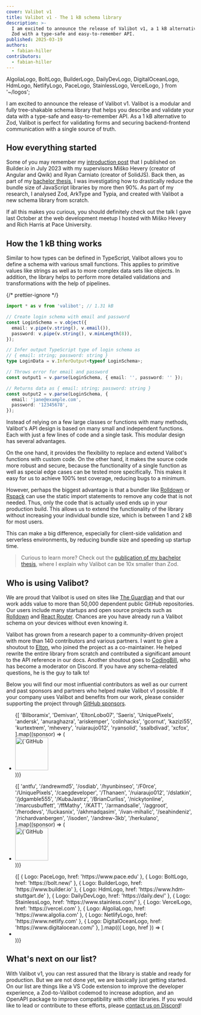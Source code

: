 ```yaml
---
cover: Valibot v1
title: Valibot v1 - The 1 kB schema library
description: >-
  I am excited to announce the release of Valibot v1, a 1 kB alternative to
  Zod with a type-safe and easy-to-remember API.
published: 2025-03-19
authors:
  - fabian-hiller
contributors:
  - fabian-hiller
---
```


  AlgoliaLogo,
  BoltLogo,
  BuilderLogo,
  DailyDevLogo,
  DigitalOceanLogo,
  HdmLogo,
  NetlifyLogo,
  PaceLogo,
  StainlessLogo,
  VercelLogo,
} from '~/logos';

I am excited to announce the release of Valibot v1. Valibot is a modular and fully tree-shakable schema library that helps you describe and validate your data with a type-safe and easy-to-remember API. As a 1 kB alternative to Zod, Valibot is perfect for validating forms and securing backend-frontend communication with a single source of truth.

## How everything started

Some of you may remember my [introduction post](https://www.builder.io/blog/introducing-valibot) that I published on Builder.io in July 2023 with my supervisors Miško Hevery (creator of Angular and Qwik) and Ryan Carniato (creator of SolidJS). Back then, as part of my [bachelor thesis](https://valibot.dev/thesis.pdf), I was investigating how to drastically reduce the bundle size of JavaScript libraries by more then 90%. As part of my research, I analysed Zod, ArkType and Typia, and created with Valibot a new schema library from scratch.

If all this makes you curious, you should definitely check out the talk I gave last October at the web development meetup I hosted with Miško Hevery and Rich Harris at Pace University.

<div class="relative mx-3 flex aspect-video items-center justify-center overflow-hidden rounded-2xl lg:mx-10 lg:rounded-3xl 2xl:mx-0">
  <ValibotTalk
    class="absolute -z-10 h-full w-full"
    alt="Talk: Going fully modular with Valibot"
  />
  <a
    class="focus-ring absolute flex h-10 w-16 animate-bounce items-center justify-center !rounded-xl bg-sky-500/10 backdrop-blur hover:bg-sky-500/20 md:h-12 md:w-20 lg:h-16 lg:w-28 lg:backdrop-blur-lg dark:bg-sky-400/10 dark:hover:bg-sky-400/20"
    href="https://youtu.be/AnXbYrGdxv0"
    target="_blank"
    rel="noreferrer"
  >
    <PlayIcon class="h-4 text-sky-500 md:h-5 lg:h-6 dark:text-sky-400" />
  </a>
</div>

## How the 1 kB thing works

Similar to how types can be defined in TypeScript, Valibot allows you to define a schema with various small functions. This applies to primitive values like strings as well as to more complex data sets like objects. In addition, the library helps to perform more detailed validations and transformations with the help of pipelines.

{/* prettier-ignore */}
```ts
import * as v from 'valibot'; // 1.31 kB

// Create login schema with email and password
const LoginSchema = v.object({
  email: v.pipe(v.string(), v.email()),
  password: v.pipe(v.string(), v.minLength(8)),
});

// Infer output TypeScript type of login schema as
// { email: string; password: string }
type LoginData = v.InferOutput<typeof LoginSchema>;

// Throws error for email and password
const output1 = v.parse(LoginSchema, { email: '', password: '' });

// Returns data as { email: string; password: string }
const output2 = v.parse(LoginSchema, {
  email: 'jane@example.com',
  password: '12345678',
});
```

Instead of relying on a few large classes or functions with many methods, Valibot's API design is based on many small and independent functions. Each with just a few lines of code and a single task. This modular design has several advantages.

On the one hand, it provides the flexibility to replace and extend Valibot's functions with custom code. On the other hand, it makes the source code more robust and secure, because the functionality of a single function as well as special edge cases can be tested more specifically. This makes it easy for us to achieve 100% test coverage, reducing bugs to a minimum.

However, perhaps the biggest advantage is that a bundler like [Rolldown](https://rolldown.rs/) or [Rspack](https://rspack.dev/) can use the static import statements to remove any code that is not needed. Thus, only the code that is actually used ends up in your production build. This allows us to extend the functionality of the library without increasing your individual bundle size, which is between 1 and 2 kB for most users.

This can make a big difference, especially for client-side validation and serverless environments, by reducing bundle size and speeding up startup time.

> Curious to learn more? Check out the [publication of my bachelor thesis](https://www.builder.io/blog/valibot-bundle-size), where I explain why Valibot can be 10x smaller than Zod.

## Who is using Valibot?

We are proud that Valibot is used on sites like [The Guardian](https://www.theguardian.com/) and that our work adds value to more than 50,000 dependent public GitHub repositories. Our users include many startups and open source projects such as [Rolldown](https://rolldown.rs/) and [React Router](https://reactrouter.com/). Chances are you have already run a Valibot schema on your devices without even knowing it.

Valibot has grown from a research paper to a community-driven project with more than 140 contributors and various partners. I want to give a shoutout to [Elton](https://github.com/EltonLobo07), who joined the project as a co-maintainer. He helped rewrite the entire library from scratch and contributed a significant amount to the API reference in our docs. Another shoutout goes to [CodingBill](https://github.com/Bilboramix), who has become a moderator on Discord. If you have any schema-related questions, he is the guy to talk to!

Below you will find our most influential contributors as well as our current and past sponsors and partners who helped make Valibot v1 possible. If your company uses Valibot and benefits from our work, please consider supporting the project through [GitHub sponsors](https://github.com/fabian-hiller/valibot).

<ul class="!mx-8 !mt-10 flex !list-none flex-wrap gap-2 md:!mt-12 lg:!mx-10 lg:!mt-14 lg:gap-3">
  {[
    'Bilboramix',
    'Demivan',
    'EltonLobo07',
    'Saeris',
    'UniquePixels',
    'andersk',
    'anuraghazra',
    'ariskemper',
    'colinhacks',
    'gcornut',
    'kazizi55',
    'kurtextrem',
    'mhevery',
    'ruiaraujo012',
    'ryansolid',
    'ssalbdivad',
    'xcfox',
  ].map((sponsor) => (
    <li key={sponsor} class="!m-0 !p-0">
      <a
        href={`https://github.com/${sponsor}`}
        target="_blank"
        rel="noreferrer"
      >
        <img
          width="88"
          height="88"
          loading="lazy"
          src={`https://github.com/${sponsor}.png?size=88`}
          alt={`GitHub profile picture of @${sponsor}`}
          class="w-9 rounded-full md:w-10 lg:w-11"
        />
      </a>
    </li>
  ))}
</ul>

<ul class="!mx-8 !mt-10 flex !list-none flex-wrap gap-2 md:!mt-12 lg:!mx-10 lg:!mt-14 lg:gap-3">
  {[
    'antfu',
    '/andrewmd5',
    '/osdiab',
    '/hyunbinseo',
    '/F0rce',
    '/UniquePixels',
    '/caegdeveloper',
    '/Thanaen',
    '/ruiaraujo012',
    '/dslatkin',
    '/jdgamble555',
    '/KubaJastrz',
    '/BrianCurliss',
    '/nickytonline',
    '/marcusbuffett',
    '/ffMathy',
    '/KATT',
    '/armandsalle',
    '/aggroot',
    '/herodevs',
    '/luckasnix',
    '/akhmadqasim',
    '/ivan-mihalic',
    '/seahindeniz',
    '/richardvanbergen',
    '/isoden',
    '/andrew-3kb',
    '/herkulano',
  ].map((sponsor) => (
    <li key={sponsor} class="!m-0 !p-0">
      <a
        href={`https://github.com/${sponsor}`}
        target="_blank"
        rel="noreferrer"
      >
        <img
          width="88"
          height="88"
          loading="lazy"
          src={`https://github.com/${sponsor}.png?size=88`}
          alt={`GitHub profile picture of @${sponsor}`}
          class="w-9 rounded-full md:w-10 lg:w-11"
        />
      </a>
    </li>
  ))}
</ul>

<ul class="!mx-8 !mt-10 flex !list-none flex-wrap gap-x-6 gap-y-3 md:!mt-12 md:gap-x-8 md:gap-y-4 lg:!mx-10 lg:!mt-14 lg:gap-x-10 lg:gap-y-5">
  {[
    { Logo: PaceLogo, href: 'https://www.pace.edu' },
    { Logo: BoltLogo, href: 'https://bolt.new/' },
    { Logo: BuilderLogo, href: 'https://www.builder.io' },
    { Logo: HdmLogo, href: 'https://www.hdm-stuttgart.de' },
    { Logo: DailyDevLogo, href: 'https://daily.dev/' },
    { Logo: StainlessLogo, href: 'https://www.stainless.com/' },
    { Logo: VercelLogo, href: 'https://vercel.com' },
    { Logo: AlgoliaLogo, href: 'https://www.algolia.com' },
    { Logo: NetlifyLogo, href: 'https://www.netlify.com' },
    { Logo: DigitalOceanLogo, href: 'https://www.digitalocean.com/' },
  ].map(({ Logo, href }) => (
    <li key={href} class="!m-0 !p-0">
      <a href={href} target="_blank" rel="noreferrer">
        <Logo class="h-9 md:h-11 lg:h-12" />
      </a>
    </li>
  ))}
</ul>

## What's next on our list?

With Valibot v1, you can rest assured that the library is stable and ready for production. But we are not done yet, we are basically just getting started. On our list are things like a VS Code extension to improve the developer experience, a Zod-to-Valibot codemod to increase adoption, and an OpenAPI package to improve compatibility with other libraries. If you would like to lead or contribute to these efforts, please [contact us on Discord](https://discord.gg/tkMjQACf2P)!
